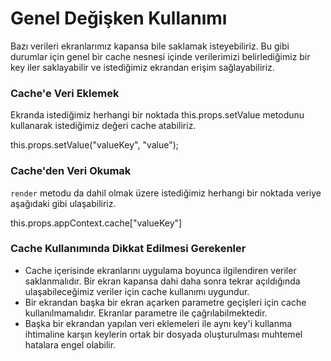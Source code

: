
# Genel Değişken Kullanımı

Bazı verileri ekranlarımız kapansa bile saklamak isteyebiliriz. 
Bu gibi durumlar için genel bir cache nesnesi içinde verilerimizi belirlediğimiz bir key iler saklayabilir 
ve istediğimiz ekrandan erişim sağlayabiliriz. 

### Cache'e Veri Eklemek

Ekranda istediğimiz herhangi bir noktada this.props.setValue metodunu kullanarak istediğimiz değeri cache atabiliriz. 

<CodeView>
  this.props.setValue("valueKey", "value");
</CodeView>

### Cache'den Veri Okumak

`render` metodu da dahil olmak üzere istediğimiz herhangi bir noktada veriye aşağıdaki gibi ulaşabiliriz. 

<CodeView>
  this.props.appContext.cache["valueKey"]
</CodeView>

### Cache Kullanımında Dikkat Edilmesi Gerekenler

 - Cache içerisinde ekranlarını uygulama boyunca ilgilendiren veriler saklanmalıdır. 
   Bir ekran kapansa dahi daha sonra tekrar açıldığında ulaşabileceğimiz veriler için cache kullanımı uygundur. 
 - Bir ekrandan başka bir ekran açarken parametre geçişleri için cache kullanılmamalıdır. 
   Ekranlar parametre ile çağrılabilmektedir. 
 - Başka bir ekrandan yapılan veri eklemeleri ile aynı key'i kullanma ihtimaline karşın keylerin ortak bir dosyada
   oluşturulması muhtemel hatalara engel olabilir. 
   

